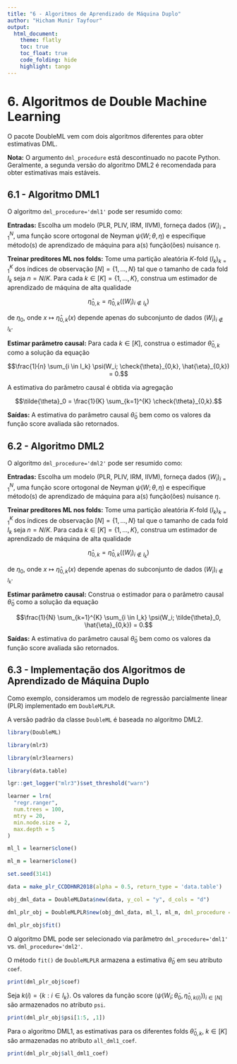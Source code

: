 ```yaml
---
title: "6 - Algoritmos de Aprendizado de Máquina Duplo"
author: "Hicham Munir Tayfour"
output:
  html_document:
    theme: flatly       
    toc: true           
    toc_float: true     
    code_folding: hide  
    highlight: tango  
---
```


# 6. Algoritmos de Double Machine Learning

O pacote DoubleML vem com dois algoritmos diferentes para obter estimativas DML.

**Nota:** O argumento `dml_procedure` está descontinuado no pacote Python. Geralmente, a segunda versão do algoritmo DML2 é recomendada para obter estimativas mais estáveis.

## 6.1 - Algoritmo DML1

O algoritmo `dml_procedure='dml1'` pode ser resumido como:

**Entradas:** Escolha um modelo (PLR, PLIV, IRM, IIVM), forneça dados $(W_i)_{i=1}^{N}$, uma função score ortogonal de Neyman $\psi(W; \theta, \eta)$ e especifique método(s) de aprendizado de máquina para a(s) função(ões) nuisance $\eta$.

**Treinar preditores ML nos folds:** Tome uma partição aleatória $K$-fold $(I_k)_{k=1}^{K}$ dos índices de observação $[N] = \lbrace 1, \ldots, N\rbrace$ tal que o tamanho de cada fold $I_k$ seja $n=N/K$. Para cada $k \in [K] = \lbrace 1, \ldots, K\rbrace$, construa um estimador de aprendizado de máquina de alta qualidade

$$\hat{\eta}_{0,k} = \hat{\eta}_{0,k}\big((W_i)_{i\not\in I_k}\big)$$

de $\eta_0$, onde $x \mapsto \hat{\eta}_{0,k}(x)$ depende apenas do subconjunto de dados $(W_i)_{i\not\in I_k}$.

**Estimar parâmetro causal:** Para cada $k \in [K]$, construa o estimador $\check{\theta}_{0,k}$ como a solução da equação

$$\frac{1}{n} \sum_{i \in I_k} \psi(W_i; \check{\theta}_{0,k}, \hat{\eta}_{0,k}) = 0.$$

A estimativa do parâmetro causal é obtida via agregação

$$\tilde{\theta}_0 = \frac{1}{K} \sum_{k=1}^{K} \check{\theta}_{0,k}.$$

**Saídas:** A estimativa do parâmetro causal $\tilde{\theta}_0$ bem como os valores da função score avaliada são retornados.

## 6.2 - Algoritmo DML2

O algoritmo `dml_procedure='dml2'` pode ser resumido como:

**Entradas:** Escolha um modelo (PLR, PLIV, IRM, IIVM), forneça dados $(W_i)_{i=1}^{N}$, uma função score ortogonal de Neyman $\psi(W; \theta, \eta)$ e especifique método(s) de aprendizado de máquina para a(s) função(ões) nuisance $\eta$.

**Treinar preditores ML nos folds:** Tome uma partição aleatória $K$-fold $(I_k)_{k=1}^{K}$ dos índices de observação $[N] = \lbrace 1, \ldots, N\rbrace$ tal que o tamanho de cada fold $I_k$ seja $n=N/K$. Para cada $k \in [K] = \lbrace 1, \ldots, K\rbrace$, construa um estimador de aprendizado de máquina de alta qualidade

$$\hat{\eta}_{0,k} = \hat{\eta}_{0,k}\big((W_i)_{i\not\in I_k}\big)$$

de $\eta_0$, onde $x \mapsto \hat{\eta}_{0,k}(x)$ depende apenas do subconjunto de dados $(W_i)_{i\not\in I_k}$.

**Estimar parâmetro causal:** Construa o estimador para o parâmetro causal $\tilde{\theta}_0$ como a solução da equação

$$\frac{1}{N} \sum_{k=1}^{K} \sum_{i \in I_k} \psi(W_i; \tilde{\theta}_0, \hat{\eta}_{0,k}) = 0.$$

**Saídas:** A estimativa do parâmetro causal $\tilde{\theta}_0$ bem como os valores da função score avaliada são retornados.

## 6.3 - Implementação dos Algoritmos de Aprendizado de Máquina Duplo

Como exemplo, consideramos um modelo de regressão parcialmente linear (PLR) implementado em `DoubleMLPLR`.

A versão padrão da classe `DoubleML` é baseada no algoritmo DML2.

```r

library(DoubleML)

library(mlr3)

library(mlr3learners)

library(data.table)

lgr::get_logger("mlr3")$set_threshold("warn")

learner = lrn(
  "regr.ranger",
  num.trees = 100,
  mtry = 20,
  min.node.size = 2,
  max.depth = 5
)

ml_l = learner$clone()

ml_m = learner$clone()

set.seed(3141)

data = make_plr_CCDDHNR2018(alpha = 0.5, return_type = 'data.table')

obj_dml_data = DoubleMLData$new(data, y_col = "y", d_cols = "d")

dml_plr_obj = DoubleMLPLR$new(obj_dml_data, ml_l, ml_m, dml_procedure = "dml1")

dml_plr_obj$fit()

```

O algoritmo DML pode ser selecionado via parâmetro `dml_procedure='dml1'` vs. `dml_procedure='dml2'`.

O método `fit()` de `DoubleMLPLR` armazena a estimativa $\tilde{\theta}_0$ em seu atributo `coef`.

```r

print(dml_plr_obj$coef)

```

Seja $k(i) = \lbrace k: i \in I_k \rbrace$. Os valores da função score $(\psi(W_i; \tilde{\theta}_0, \hat{\eta}_{0,k(i)}))_{i \in [N]}$ são armazenados no atributo `psi`.

```r

print(dml_plr_obj$psi[1:5, ,1])

```

Para o algoritmo DML1, as estimativas para os diferentes folds $\check{\theta}_{0,k}$, $k \in [K]$ são armazenadas no atributo `all_dml1_coef`.

```r

print(dml_plr_obj$all_dml1_coef)

```
